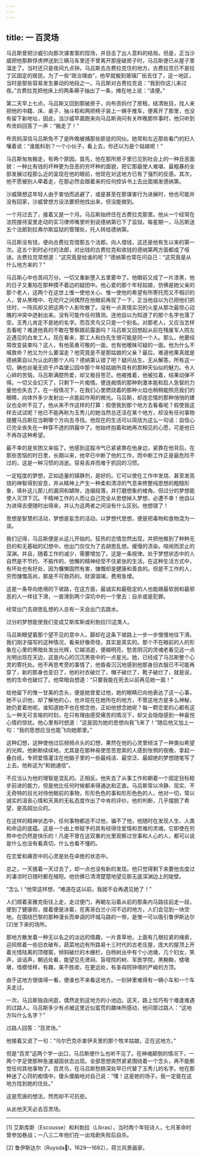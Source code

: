 ```yaml
---
---
---
```

title: 一 百灵场
---




马吕斯曾把沙威引向那次谋害案的现场，并目击了出人意料的结局。但是，正当沙威把他那群俘虏押送到三辆马车里还不曾离开那座破房子时，马吕斯便已从屋子里溜走了。当时还只是夜间九点钟。马吕斯去古费拉克住的地方。古费拉克已不是拉丁区固定的居民，为了一些“政治理由”，他早就搬到玻璃厂街去住了，这一地区，当时是那些容易发生暴动的地段之一。马吕斯对古费拉克说：“我到你这儿来过夜。”古费拉克把他床上的两条褥子抽出了一条，摊在地上说：“请便。”

第二天早上七点，马吕斯又回到那破房子，向布贡妈付了房租，结清账目，找人来把他的书籍、床、桌子、抽斗柜和两把椅子装上一辆手推车，便离开了那里，也没有留下新地址，因此，当沙威早晨跑来向马吕斯询问有关昨晚那件事时，他只听到布贡妈回答了一声：“搬走了！”

布贡妈深信马吕斯免不了是昨晚被捕那些匪徒的同伙。她常和左近那些看门的妇人嚷着说：“谁能料到？一个小伙子，看上去，你还以为是个姑娘呢！”

马吕斯匆匆搬走，有两个原因。首先，他在那所房子里已见到社会上的一种丑恶面貌：一种比有钱的坏种更为丑恶的穷坏种的面貌，把它那最使人难堪、最粗暴的全部发展过程那么近的呈现在他的眼前，他现在对这地方已有了强烈的反感。其次，他不愿被别人牵着走，在那必然会跟着来的任何控诉书上去出面揭发德纳第。

沙威猜想这年轻人由于害怕而逃避了，或是甚至在那谋害行为进展时，他也可能并没有回家，沙威曾想方设法要把他找出来，但没能做到。

一个月过去了，接着又是一个月。马吕斯始终住在古费拉克那里。他从一个经常在法院接待室里走动的实习律师嘴里听到说德纳第已下了监狱。每星期一，马吕斯送五个法郎到拉弗尔斯监狱的管理处，托人转给德纳第。

马吕斯没有钱，便向古费拉克借那五个法郎。向人借钱，这还是他有生以来的第一次。这五个到时必付的法郎，对出钱的古费拉克和收钱的德纳第两方面都成了哑谜。古费拉克常想道：“这究竟是给谁的呢？”德纳第也常在问自己：“这究竟是从什么地方来的？”

马吕斯心中也苦闷万分。一切又重新堕入五里雾中了。他眼前又成了一片漆黑，他的日子又重陷在那种摸不着边的疑团中。他心爱的那个年轻姑娘，仿佛是她父亲的那个老人，这两个在这世上惟一使他关心、惟一使他的希望有所寄托而又不相识的人，曾从黑暗中、在咫尺之间偶然在他眼前再现了一下，正当他自以为已把他们抓住时，一阵风却又把这两个人影吹散了。没有一点真情实况的火星从那次最惊心动魄的冲突中迸射出来。没有可能作任何猜测。连他自以为知道了的那个名字也落了空。玉秀儿肯定不是她的名字。而百灵鸟又只是一个别名。对那老人，又应当怎样去看呢？难道他真的不敢在警察跟前露面吗？马吕斯又回想起从前在残废军人院左近遇见的白发工人。现在看来，那工人和白先生很可能是同一个人。那么，他要经常改变装束吗？这人，有他英勇可敬的一面，也有他暧昧可疑的一面。他为什么不喊救命？他又为什么要溜走？他究竟是不是那姑娘的父亲？最后，难道他果真就是德纳第自以为认出的那个人吗？德纳第认错了吧？疑问丛生，无从解答。所有这一切，确也丝毫无损于卢森堡公园中那个年轻姑娘所具有的那种天仙似的魅力。令人心碎的苦恼，马吕斯满腔热爱，却又极目苍茫。他被推着，他被拉着，结果动弹不得。一切又全幻灭了，只剩下一片痴情。便连痴情的那种刺激本能和启人急智的力量他也失去了。在一般情况下，在我们心里燃烧着的那种火焰也稍稍能照亮我们的眼睛，向体外多少发射出一点能起作用的微光。马吕斯，却连恋情的那种悄悄的建议也全听不见了。他从来不作这样的打算：假使我到那个地方去看看呢？假使我这样去试试呢？他已不能再称为玉秀儿的她当然总还活在某个地方，却没有任何事物提醒马吕斯应当朝哪个方向去寻找。他现在的生活可以简括为这么一句话：自信心已完全丧失在一种穿不透的阴霾中了。他始终抱着和她再次相见的心愿，可是他已不再存这种希望。

最不幸的是贫困又来临了。他感到这股冷气已紧紧靠在他身边，紧靠在他背后。在那些苦恼的时日里，长期以来，他早已中断了他的工作，而中断工作正是最危险不过的，这是一种习惯的消逝。容易丢弃而难于抓回的习惯。

一定程度的梦想，正如适量的镇静剂，是好的。它可以使在工作中发烧、甚至发高烧的神智得到安息，并从精神上产生一种柔和清凉的气息来修整纯思想的粗糙形象，填补这儿那儿的漏洞和罅隙，连缀段落，并打磨想象的棱角。但过分的梦想能使人灭顶下沉。干精神工作的人而让自己完全从思想掉入梦想，必遭不幸！他自以为进得去便随时出得来，并认为这两者之间没有什么区别。他想错了！

思想是智慧的活动，梦想是妄念的活动。以梦想代思想，便是把毒物和食物混为一谈。

我们记得，马吕斯便是从这儿开始的。狂热的恋情忽然出现，并把他推到了种种无目的和无基础的幻想中。他出门仅仅为了去胡思乱想。缓慢的渍染。喧闹而淤止的深渊。并且，随着工作的减少，需要增加了。这是一条规律。处于梦想状态中的人自然是不节约、不振作的，弛懈的精神经受不住紧张的生活。在这种生活方式中，有坏处也有好处，因为慵懒固然有害，慷慨却是健康和善良的。但是不工作的人，穷而慷慨高尚，那是不可救药的。财源涸竭，费用急增。

这是一条导向绝境的下坡路，在这方面，最诚实和最稳定的人也能跟最软弱和最邪恶的人一样往下滑，一直滑到两个深坑中的一个里去：自杀或是犯罪。

经常出门去胡思乱想的人总有一天会出门去跳水。

过分的梦想能使我们变成艾斯库斯或利勃拉[1]这类人。

马吕斯眼望着那个望不见的意中人，脚却在这条下坡路上一步一步慢慢地往下滑。我们刚才描写的这种情况，看来好像奇怪，其实是真实的。那个不在眼前的人的形象在心里的黑暗处发出光辉，它越消逝，便越明亮，愁苦阴沉的灵魂老看见这一点光明出现在天边，这是内心的沉沉黑夜中的一点星光。她，已经成了马吕斯整个心灵的寄托处。他不再思考旁的事情了，他昏昏沉沉地感到他那身旧衣服已不可能再穿了，新的那身也变旧了，他的衬衣破烂了，帽子破烂了，靴子破烂了，就是说，他的生命也破烂了。他常暗自想道：“只要我能在死去以前再见她一面！”

给他留下的惟一甘美的念头，便是她曾爱过他，她的眼睛已向他表达了这一心事，她不认识他，却了解他的心，也许现在在她所在的地方，不管这地方是多么神秘，她仍爱着他呢。谁知道她不也在想念他，正如他想念她呢？每一颗恋爱的心都有这么一种无可言喻的时刻，在只有理由感受痛苦的情况下，却又会隐隐感到一种喜悦心情的惊扰。他心里有时想道：“这是因为她的思想向我飞来了！”随后他又加上一句：“我的思想应当也能飞向她那里。”

这种幻想，这种使他过后频频点头的幻想，果然在他的心灵里倾注了一种类似希望的光辉。他断断续续地，尤其是在那种易使苦苦思索的人感到怅惘的夜晚，拿起一叠白纸，专把爱情灌注在他脑子里的一些最纯洁、最空泛、最超绝的梦想随笔写了上去。他称这为“和她通信”。

不应当认为他的理智是混乱的。正相反。他失去了从事工作和朝着一个固定目标稳步前进的能力，但是他比任何时候都来得通达和正直。马吕斯常以冷静、现实、不无奇特的目光对待他眼前的事物，形形色色的事和形形色色的人，他对一切，常以诚实的沮丧心情和天真的无私态度作出了中肯的评价。他的判断，几乎摆脱了希望，是高超出众的。

在这样的精神状态中，任何事物都逃不过他，骗不了他，他随时在发现人生、人类和命运的底蕴。这是一个由上帝赋予的具有经得住爱情和苦难的灵魂，它即使在煎熬中也仍然是快乐的！凡是不曾在这双重的光里观察过世事和人心的人，都可以说是什么也没有看真切，什么也看不懂的。

在恋爱和痛苦中的心灵是处在卓绝的状态中。

总之，一天接着一天过去了，却一点也没有新的发现。他只觉得剩下来要他去度过的凄凉时日随时都在缩短。他仿佛已清清楚楚地望见那无底深渊边上的陡壁。

“怎么！”他常这样想，“难道在这以前，我就不会再遇见她了！”

人们顺着圣雅克街往上走，走过便门，再朝左沿着从前的那条内马路往前走一段，便到了健康街，接着便是冰窖，在离哥白兰小河不远的地方，人们会见到一块空地，在围绕巴黎的那种漫长而单调的环城马路的一带，是惟一可以吸引鲁伊斯达尔[2]坐下来的场所。

那地方散发着一种无以名之的淡远的情趣，一片青草地，上面有几根拉紧的绳索，迎风晾着一些旧衣破布，蔬菜地边有所路易十三时代的古老庄屋，庞大的屋顶上开着光怪陆离的顶楼窗，倾斜破烂的木栅栏，白杨树丛中有个小池塘，几个妇女，笑声，谈话声，朝远处看，能望见先贤祠、盲哑院的树、军医学院，黑黝黝，矮墩墩，怪模怪样，有趣，美不胜收，在更远处，有圣母院钟塔的严峻的方顶。

由于这地方很值得一看，便谁也不来看这地方。一刻钟里难得有一辆小车和一个车夫走过。

一次，马吕斯独自闲逛，偶然走到这地方的小池边。这天，路上恰巧有个难逢难遇的过路人。马吕斯多少有点被这里近似蛮荒的趣味所感动，他问那过路人：“这地方叫什么名字？”

过路人回答：“百灵场。”

他接着又说了一句：“乌尔巴克杀害伊夫里的那个牧羊姑娘，正在这地方。”

但是“百灵”这两个字一出口，马吕斯便什么也听不见了。在神魂颠倒的情况下，一两个字足使那种急速凝固状态出现。全部思想突然紧紧围绕着一个念头，再不能察觉任何其他事物了。百灵鸟，在马吕斯愁肠深处早已代替了玉秀儿的名字。他在那种迷了心窍的痴情中，傻头傻脑地对自己说：“嘿！这是她的场子。我一定能在这地方找到她的住处。”

这是荒唐的想法，然而却不可抗拒。

从此他天天必去百灵场。



* * *



[1] 艾斯库斯（Escousse）和利勃拉（Libras），当时两个年轻诗人，七月革命时曾参加巷战；一八三二年他们在一出戏剧失败后自杀。

[2] 鲁伊斯达尔（Ruysdal，1629—1682），荷兰风景画家。